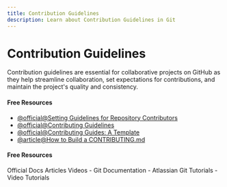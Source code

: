 ```yaml
---
title: Contribution Guidelines
description: Learn about Contribution Guidelines in Git
---
```


# Contribution Guidelines

Contribution guidelines are essential for collaborative projects on GitHub as they help streamline collaboration, set expectations for contributions, and maintain the project's quality and consistency.

#### Free Resources

- [@official@Setting Guidelines for Repository Contributors](https://docs.github.com/articles/setting-guidelines-for-repository-contributors)
- [@official@Contributing Guidelines](https://github.blog/news-insights/contributing-guidelines/)
- [@official@Contributing Guides: A Template](https://github.com/nayafia/contributing-template)
- [@article@How to Build a CONTRIBUTING.md](https://mozillascience.github.io/working-open-workshop/contributing/)

#### Free Resources

<Tabs defaultValue="official">
<TabsList>
<TabsTrigger value="official">Official Docs</TabsTrigger>
<TabsTrigger value="article">Articles</TabsTrigger>
<TabsTrigger value="video">Videos</TabsTrigger>
</TabsList>

<TabsContent value="official">
- <Link href="https://git-scm.com/docs">Git Documentation</Link>
</TabsContent>
<TabsContent value="article">
- <Link href="https://www.atlassian.com/git/tutorials">Atlassian Git Tutorials</Link>
</TabsContent>
<TabsContent value="video">
- <Link href="https://www.youtube.com/results?search_query=git+contribution-guidelines+tutorial">Video Tutorials</Link>
</TabsContent>
</Tabs>

<Outlet path="5-github/basics/contribution-guidelines" />

